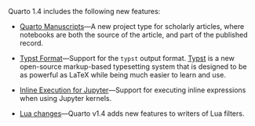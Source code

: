 Quarto 1.4 includes the following new features:


-   [Quarto Manuscripts](/docs/manuscripts/index.qmd)---A new project type for scholarly articles, where notebooks are both the source of the article, and part of the published record.

-   [Typst Format](/docs/prerelease/1.4/typst.qmd)---Support for the `typst` output format. [Typst](https://github.com/typst/typst) is a new open-source markup-based typesetting system that is designed to be as powerful as LaTeX while being much easier to learn and use.

-   [Inline Execution for Jupyter](docs/prerelease/1.4/inline.qmd)---Support for executing inline expressions when using Jupyter kernels. 

-   [Lua changes](/docs/prerelease/1.4/lua_changes.qmd)---Quarto v1.4 adds new features to writers of Lua filters.
